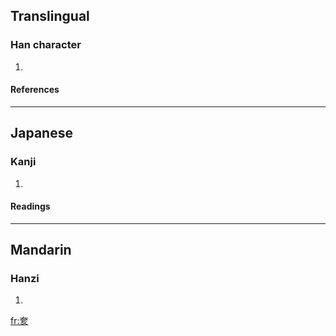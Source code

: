 ==Translingual==
===Han character===
{{Han char|rn=37|rad=大|as=06|sn=9|four=|canj=大卜女人 (KYVO), X大卜女人 (XKYVO)}}
# {{defn|Han|sort=大06}}
====References====
{{Han ref|kx=0251.220|dkj=05918|dj=0513.020|hdz=10540.050|uh=5952|ud=22866}}
----
==Japanese==
===Kanji===
{{ja-kanji|grade=|rs=大06}}
# {{defn|Japanese}} 
====Readings====
{{ja-readings|on=[[かい]] (kai), [[ほう]] (hō), [[ぶ]] (bu)|kun=[[たてまつうる]] (tatematsuuru), [[まつる]] (matsuru)}}
----
==Mandarin==
===Hanzi===
{{cmn-hanzi|pin=[[kāi]] (kai1), [[zhā]] (zha1), [[zhà]] (zha4)|wg=k'ai<sup>1</sup>, cha<sup>1</sup>, cha<sup>4</sup>}}
# {{defn|Mandarin}}

[[fr:奒]]
